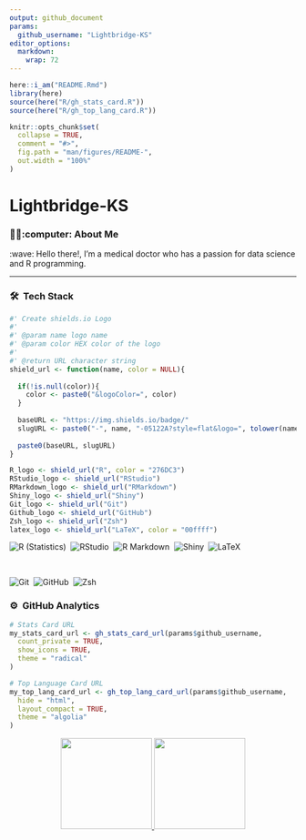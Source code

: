 ```yaml
---
output: github_document
params:
  github_username: "Lightbridge-KS"
editor_options: 
  markdown: 
    wrap: 72
---
```


<!-- README.md is generated from README.Rmd. Please edit that file -->

```r
here::i_am("README.Rmd")
library(here)
source(here("R/gh_stats_card.R"))
source(here("R/gh_top_lang_card.R"))
```

```r
knitr::opts_chunk$set(
  collapse = TRUE,
  comment = "#>",
  fig.path = "man/figures/README-",
  out.width = "100%"
)
```

# Lightbridge-KS

### 👨🏻‍:computer:  About Me

:wave: Hello there!, I'm a medical doctor who has a passion for data
science and R programming.

------------------------------------------------------------------------


### 🛠 &nbsp;Tech Stack

```r
#' Create shields.io Logo
#'
#' @param name logo name
#' @param color HEX color of the logo
#'
#' @return URL character string
shield_url <- function(name, color = NULL){
  
  if(!is.null(color)){
    color <- paste0("&logoColor=", color)
  }
  
  baseURL <- "https://img.shields.io/badge/"
  slugURL <- paste0("-", name, "-05122A?style=flat&logo=", tolower(name), color)
  
  paste0(baseURL, slugURL)
}
```


```r
R_logo <- shield_url("R", color = "276DC3")
RStudio_logo <- shield_url("RStudio")
RMarkdown_logo <- shield_url("RMarkdown")
Shiny_logo <- shield_url("Shiny")
Git_logo <- shield_url("Git")
Github_logo <- shield_url("GitHub")
Zsh_logo <- shield_url("Zsh")
latex_logo <- shield_url("LaTeX", color = "00ffff")
```



![R (Statistics)](`r R_logo`)&nbsp;
![RStudio](`r RStudio_logo`)&nbsp;
![R Markdown](`r RMarkdown_logo`)&nbsp;
![Shiny](`r Shiny_logo`)&nbsp;
![LaTeX](`r latex_logo`)

\

![Git](`r Git_logo`)&nbsp;
![GitHub](`r Github_logo`)&nbsp;
![Zsh](`r Zsh_logo`)&nbsp;


### ⚙️ &nbsp;GitHub Analytics

<!-- Github Stats by "https://github.com/anuraghazra/github-readme-stats" -->

```r
# Stats Card URL
my_stats_card_url <- gh_stats_card_url(params$github_username,
  count_private = TRUE,
  show_icons = TRUE,
  theme = "radical"
)
```


```r
# Top Language Card URL
my_top_lang_card_url <- gh_top_lang_card_url(params$github_username,
  hide = "html",
  layout_compact = TRUE,
  theme = "algolia"
)
```

<p align="center">
<a href="https://github.com/`r params$github_username`">
  <img height="160em" src="`r my_stats_card_url`"/>
  <img height="160em" src="`r my_top_lang_card_url`"/>
</a>
</p>


<!-- Reference -->
<!-- Inspired from: https://github.com/durgeshsamariya/awesome-github-profile-readme-templates/blob/master/AVS1508.md?plain=1 -->
